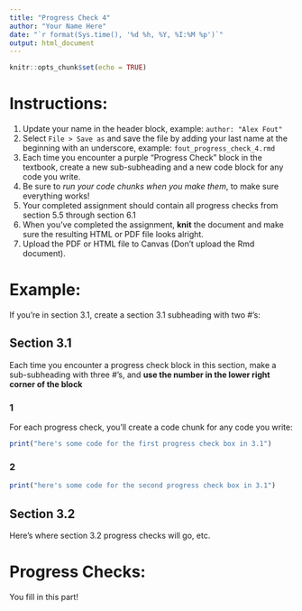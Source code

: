 ```yaml
---
title: "Progress Check 4"
author: "Your Name Here"
date: "`r format(Sys.time(), '%d %h, %Y, %I:%M %p')`"
output: html_document
---
```


```r
knitr::opts_chunk$set(echo = TRUE)
```

# Instructions:

1. Update your name in the header block, example: `author: "Alex Fout" `
1. Select `File > Save as` and save the file by adding your last name at the beginning with an underscore, example: `fout_progress_check_4.rmd`
1. Each time you encounter a purple "Progress Check" block in the textbook, create a new sub-subheading and a new code block for any code you write.
1. Be sure to _run your code chunks when you make them_, to make sure everything works!
1. Your completed assignment should contain all progress checks from section 5.5 through section 6.1
1. When you've completed the assignment, __knit__ the document and make sure the resulting HTML or PDF file looks alright.
1. Upload the PDF or HTML file to Canvas (Don't upload the Rmd document).


# Example:

If you're in section 3.1, create a section 3.1 subheading with two #'s:

## Section 3.1

Each time you encounter a progress check block in this section, make a sub-subheading with three #'s, and __use the number in the lower right corner of the block__

### 1

For each progress check, you'll create a code chunk for any code you write:

```r
print("here's some code for the first progress check box in 3.1")
```

### 2

```r
print("here's some code for the second progress check box in 3.1")
```

## Section 3.2

Here's where section 3.2 progress checks will go, etc.


# Progress Checks:

You fill in this part!
